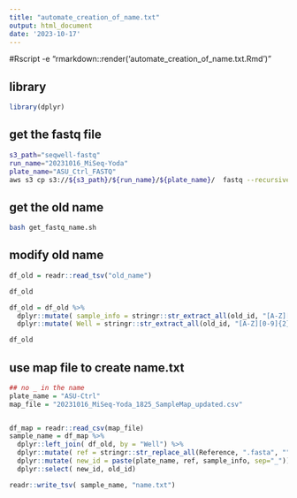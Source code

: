 ```yaml
---
title: "automate_creation_of_name.txt"
output: html_document
date: '2023-10-17'
---
```


#Rscript -e "rmarkdown::render('automate_creation_of_name.txt.Rmd')"

## library
```r
library(dplyr)
```




## get the fastq file
```bash

s3_path="seqwell-fastq"
run_name="20231016_MiSeq-Yoda"
plate_name="ASU_Ctrl_FASTQ"
aws s3 cp s3://${s3_path}/${run_name}/${plate_name}/  fastq --recursive

```




## get the old name
```bash
bash get_fastq_name.sh
```




## modify old name
```r

df_old = readr::read_tsv("old_name")

df_old

df_old = df_old %>% 
  dplyr::mutate( sample_info = stringr::str_extract_all(old_id, "[A-Z][0-9]{2}_R[1,2]_001.fastq.gz", simplify = T)) %>% 
  dplyr::mutate( Well = stringr::str_extract_all(old_id, "[A-Z][0-9]{2}", simplify =T ))

df_old

```



## use map file to create name.txt
```r
## no _ in the name
plate_name = "ASU-Ctrl"
map_file = "20231016_MiSeq-Yoda_1825_SampleMap_updated.csv"


df_map = readr::read_csv(map_file)
sample_name = df_map %>% 
  dplyr::left_join( df_old, by = "Well") %>% 
  dplyr::mutate( ref = stringr::str_replace_all(Reference, ".fasta", "")) %>% 
  dplyr::mutate( new_id = paste(plate_name, ref, sample_info, sep="_")) %>% 
  dplyr::select( new_id, old_id)

readr::write_tsv( sample_name, "name.txt")

```
